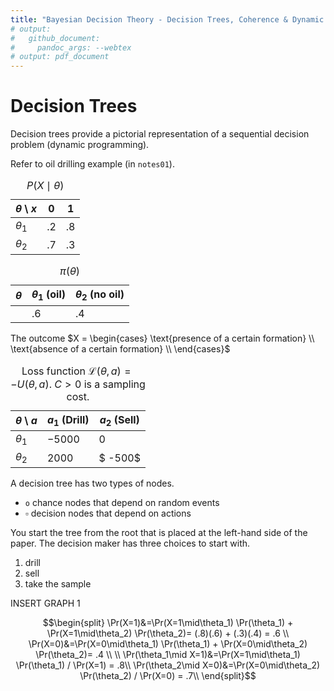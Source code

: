 ```yaml
---
title: "Bayesian Decision Theory - Decision Trees, Coherence & Dynamic Programing"
# output:
#   github_document:
#     pandoc_args: --webtex
# output: pdf_document
---
```


\newcommand{\norm}[1]{\left\lVert#1\right\rVert}
\newcommand{\p}[1]{\left(#1\right)}
\newcommand{\bk}[1]{\left[#1\right]}
\newcommand{\bc}[1]{ \left\{#1\right\} }
\newcommand{\abs}[1]{ \left|#1\right| }
\newcommand{\mat}{ \begin{pmatrix} }
\newcommand{\tam}{ \end{pmatrix} }
\newcommand{\suml}{ \sum_{i=1}^n }
\newcommand{\prodl}{ \prod_{i=1}^n }
\newcommand{\ds}{ \displaystyle }
\newcommand{\df}[2]{ \frac{d#1}{d#2} }
\newcommand{\ddf}[2]{ \frac{d^2#1}{d{#2}^2} }
\newcommand{\pd}[2]{ \frac{\partial#1}{\partial#2} }
\newcommand{\pdd}[2]{\frac{\partial^2#1}{\partial{#2}^2} }
\newcommand{\N}{ \mathcal{N} }
\newcommand{\E}{ \text{E} }

# Decision Trees

Decision trees provide a pictorial representation of a sequential decision
problem (dynamic programming).

Refer to oil drilling example (in `notes01`).

| $\theta$ \\ $x$ | 0 | 1 |
|---|---|---|
| $\theta_1$ | .2 | .8 |
| $\theta_2$ | .7 | .3 |
Table: $P(X\mid\theta)$


| $\theta$ | $\theta_1$ (oil) | $\theta_2$ (no oil) |
|---|---|---|
|  | .6 | .4 |
Table: $\pi(\theta)$

The outcome $X = \begin{cases}
\text{presence of a certain formation} \\
\text{absence of a certain formation} \\
\end{cases}$

| $\theta$ \\ $a$ | $a_1$ (Drill) | $a_2$ (Sell) |
|---|---|---|
| $\theta_1$ | $-5000$  | $0$ |
| $\theta_2$ |  $2000$  |$ -500$  |
Table: Loss function $\mathcal{L}(\theta, a) = -U(\theta, a)$. $C > 0$ is a sampling cost.

A decision tree has two types of nodes.

- `o` chance nodes that depend on random events
- $\square$ decision nodes that depend on actions

You start the tree from the root that is placed at the left-hand side of the paper.
The decision maker has three choices to start with. 

1. drill
2. sell
3. take the sample

INSERT GRAPH 1

$$\begin{split}
\Pr(X=1)&=\Pr(X=1\mid\theta_1) \Pr(\theta_1) + \Pr(X=1\mid\theta_2) \Pr(\theta_2)= (.8)(.6) + (.3)(.4) = .6 \\
\Pr(X=0)&=\Pr(X=0\mid\theta_1) \Pr(\theta_1) + \Pr(X=0\mid\theta_2) \Pr(\theta_2)= .4 \\
\\
\Pr(\theta_1\mid X=1)&=\Pr(X=1\mid\theta_1) \Pr(\theta_1) / \Pr(X=1) = .8\\
\Pr(\theta_2\mid X=0)&=\Pr(X=0\mid\theta_2) \Pr(\theta_2) / \Pr(X=0) = .7\\
\end{split}$$
